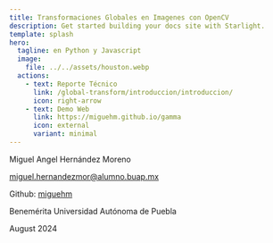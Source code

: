 ```yaml
---
title: Transformaciones Globales en Imagenes con OpenCV
description: Get started building your docs site with Starlight.
template: splash
hero:
  tagline: en Python y Javascript
  image:
    file: ../../assets/houston.webp
  actions:
    - text: Reporte Técnico
      link: /global-transform/introduccion/introduccion/
      icon: right-arrow
    - text: Demo Web
      link: https://miguehm.github.io/gamma
      icon: external
      variant: minimal
---
```



Miguel Angel Hernández Moreno

miguel.hernandezmor@alumno.buap.mx

Github: [miguehm](https://github.com/miguehm)

Benemérita Universidad Autónoma de Puebla

August 2024
